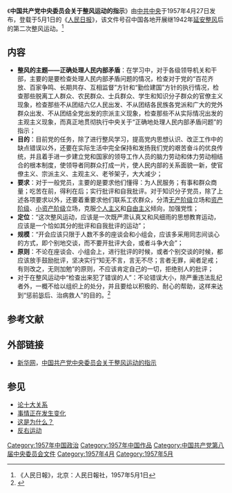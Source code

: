 {{Wikisource|中国共产党中央委员会关于整风运动的指示}}

《'''中国共产党中央委员会关于整风运动的指示'''》由[[中共中央|中共中央]]于1957年4月27日发布，登载于5月1日的《[[人民日报|人民日报]]》，该文件号召中国各地开展继1942年[[延安整风|延安整风]]后的第二次整风运动。<ref>《人民日報》，北京：人民日報社，1957年5月1日</ref>

==内容==
*'''整风的主题——正确处理人民内部矛盾'''：在学习中，对于各级领导机关和干部，主要的是要检查处理人民内部矛盾问题的情况，检查对于党的“百花齐放、百家争鸣、长期共存、互相监督”方针和“勤俭建国”方针的执行情况，检查那些脱离工人群众、农民群众、士兵群众、学生和知识分子群众的官僚主义现象，检查那些不从团结六亿人民出发、不从团结各民族各党派和广大的党外群众出发、不从团结全党出发的宗派主义现象，检查那些不从实际情况出发的主观主义现象，而真正地贯彻执行中央关于“正确地处理人民内部矛盾问题”的指示；
*'''目的'''：目前党的任务，除了进行整风学习，提高党内思想认识、改正工作中的缺点错误以外，还要在实际生活中完全保持和发扬我们党的艰苦奋斗的优良传统，并且着手进一步建立党和国家的领导工作人员的脑力劳动和体力劳动相结合的根本制度，使领导者同群众打成一片，使人民内部的关系面貌一新，使官僚主义、宗派主义、主观主义、老爷架子，大大减少；
*'''要求'''：对于一般党员，主要的是要求他们懂得：为人民服务；有事和群众商量；吃苦在前，得利在后；实行批评和自我批评。对于知识分子党员，除了上述各项要求以外，还要着重要求他们联系工农群众，分清[[无产阶级|无产阶级]]立场和[[资产阶级|资产阶级]]、[[小资产阶级|小资产阶级]]立场，克服[[个人主义|个人主义]]和[[自由主义|自由主义]]倾向，加强党性；
*'''定位'''：“这次整风运动，应该是一次既严肃认真又和风细雨的思想教育运动，应该是一个恰如其分的批评和自我批评的运动”；
*'''规模'''：“开会应该只限于人数不多的座谈会和小组会，应该多采用同志间谈心的方式，即个别地交谈，而不要开批评大会，或者斗争大会”；
*'''原则'''：不论在座谈会、小组会上，进行批评的时候，或者个别交谈的时候，都应该放手鼓励批评，坚决实行“知无不言，言无不尽；言者无罪，闻者足戒；有则改之，无则加勉”的原则，不应该肯定自己的一切，拒绝别人的批评；
*对于在整风运动中“检查出来犯了错误的人”：不论错误大小，除严重违法乱纪者外，一概不给以组织上的处分，并且要给以积极的、耐心的帮助，这样来达到“惩前毖后、治病救人”的目的。<ref>{{Cite web |url=http://news.xinhuanet.com/ziliao/2004-12/31/content_2401374.htm |title=中国共产党中央委员会关于整风运动的指示 |accessdate=2006-04-08 |archive-date=2013-11-17 |archive-url=https://web.archive.org/web/20131117064523/http://news.xinhuanet.com/ziliao/2004-12/31/content_2401374.htm |dead-url=no }}</ref>

== 参考文献 ==
{{Reflist}}

==外部链接==
*[[新华网|新华网]]，[http://news.xinhuanet.com/ziliao/2004-12/31/content_2401374.htm 中国共产党中央委员会关于整风运动的指示]{{Wayback|url=http://news.xinhuanet.com/ziliao/2004-12/31/content_2401374.htm |date=20131117064523 }}

==参见==
{{Portal box|中国共产党|中华人民共和国}}
*[[论十大关系|论十大关系]]
*[[事情正在发生变化|事情正在发生变化]]
*[[这是为什么？|这是为什么？]]
*[[反右运动|反右运动]]

[[Category:1957年中国政治|Category:1957年中国政治]]
[[Category:1957年中国作品|Category:1957年中国作品]]
[[Category:中国共产党第八届中央委员会文件|Category:中国共产党第八届中央委员会文件]]
[[Category:1957年4月|Category:1957年4月]]
[[Category:1957年5月|Category:1957年5月]]